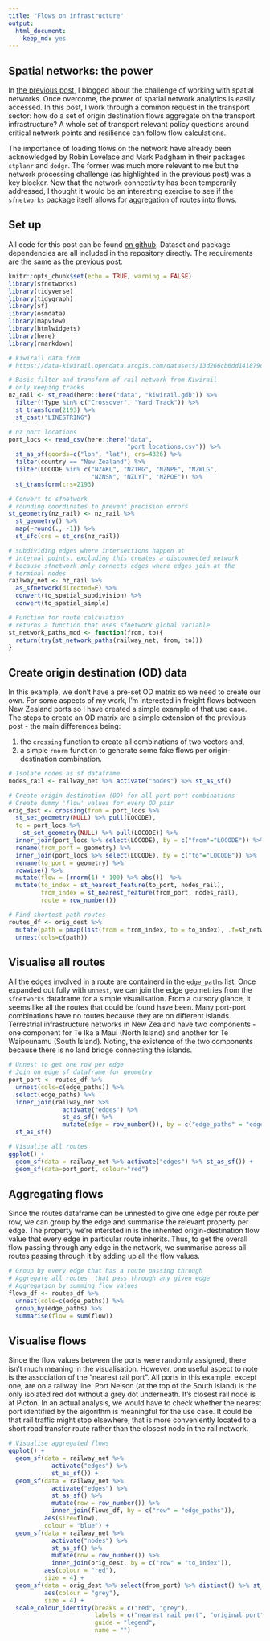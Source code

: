 ```yaml
---
title: "Flows on infrastructure"
output: 
  html_document:
    keep_md: yes
---
```


## Spatial networks: the power 
In [the previous post](https://shriv-portfolio.netlify.app/post/network-issues/), I blogged about the challenge of working with spatial networks. Once overcome, the power of spatial network analytics is easily accessed. In this post, I work through a common request in the transport sector: how do a set of origin destination flows aggregate on the transport infrastructure? A whole set of transport relevant policy questions around critical network points and resilience can follow flow calculations. 

The importance of loading flows on the network have already been acknowledged by Robin Lovelace and Mark Padgham in their packages `stplanr` and `dodgr`. The former was much more relevant to me but the network processing challenge (as highlighted in the previous post) was a key blocker. Now that the network connectivity has been temporarily addressed, I thought it would be an interesting exercise to see if the `sfnetworks` package itself allows for aggregation of routes into flows. 


## Set up
All code for this post can be found [on github](https://github.com/shriv/r-geospatial). Dataset and package dependencies are all included in the repository directly. The requirements are the same as [the previous post](https://shriv-portfolio.netlify.app/post/network-issues/). 

```r
knitr::opts_chunk$set(echo = TRUE, warning = FALSE)
library(sfnetworks)
library(tidyverse)
library(tidygraph)
library(sf)
library(osmdata)
library(mapview)
library(htmlwidgets)
library(here)
library(rmarkdown)
```


```r
# kiwirail data from 
# https://data-kiwirail.opendata.arcgis.com/datasets/13d266cb6dd141879daa76d993e2b0cc_0/data?geometry=103.420%2C-51.783%2C-116.834%2C-28.693

# Basic filter and transform of rail network from Kiwirail
# only keeping tracks
nz_rail <- st_read(here::here("data", "kiwirail.gdb")) %>%
  filter(!Type %in% c("Crossover", "Yard Track")) %>%
  st_transform(2193) %>% 
  st_cast("LINESTRING")

# nz port locations
port_locs <- read_csv(here::here("data",
                                 "port_locations.csv")) %>%
  st_as_sf(coords=c("lon", "lat"), crs=4326) %>%
  filter(country == "New Zealand") %>%
  filter(LOCODE %in% c("NZAKL", "NZTRG", "NZNPE", "NZWLG",
                       "NZNSN", "NZLYT", "NZPOE")) %>%
  st_transform(crs=2193)

# Convert to sfnetwork
# rounding coordinates to prevent precision errors
st_geometry(nz_rail) <- nz_rail %>% 
  st_geometry() %>% 
  map(~round(., -1)) %>% 
  st_sfc(crs = st_crs(nz_rail))

# subdividing edges where intersections happen at 
# internal points. excluding this creates a disconnected network
# because sfnetwork only connects edges where edges join at the 
# terminal nodes
railway_net <- nz_rail %>%
  as_sfnetwork(directed=F) %>% 
  convert(to_spatial_subdivision) %>% 
  convert(to_spatial_simple)

# Function for route calculation 
# returns a function that uses sfnetwork global variable
st_network_paths_mod <- function(from, to){
  return(try(st_network_paths(railway_net, from, to)))
}

```


## Create origin destination (OD) data
In this example, we don't have a pre-set OD matrix so we need to create our own. For some aspects of my work, I'm interested in freight flows between New Zealand ports so I have created a simple example of that use case. The steps to create an OD matrix are a simple extension of the previous post - the main differences being: 

(1) the `crossing` function to create all combinations of two vectors and, 
(2) a simple `rnorm` function to generate some fake flows per origin-destination combination. 

```r
# Isolate nodes as sf dataframe
nodes_rail <- railway_net %>% activate("nodes") %>% st_as_sf()

# Create origin destination (OD) for all port-port combinations
# Create dummy 'flow' values for every OD pair
orig_dest <- crossing(from = port_locs %>%
  st_set_geometry(NULL) %>% pull(LOCODE),
  to = port_locs %>%
    st_set_geometry(NULL) %>% pull(LOCODE)) %>%
  inner_join(port_locs %>% select(LOCODE), by = c("from"="LOCODE")) %>%
  rename(from_port = geometry) %>%
  inner_join(port_locs %>% select(LOCODE), by = c("to"="LOCODE")) %>%
  rename(to_port = geometry) %>%
  rowwise() %>%
  mutate(flow = (rnorm(1) * 100) %>% abs())  %>%
  mutate(to_index = st_nearest_feature(to_port, nodes_rail), 
         from_index = st_nearest_feature(from_port, nodes_rail),
         route = row_number())

# Find shortest path routes
routes_df <- orig_dest %>%
  mutate(path = pmap(list(from = from_index, to = to_index), .f=st_network_paths_mod)) %>% 
  unnest(cols=c(path))
```


## Visualise all routes
All the edges involved in a route are containerd in the `edge_paths` list. Once expanded out fully with `unnest`, we can join the edge geometries from the `sfnetworks` dataframe for a simple visualisation. From a cursory glance, it seems like all the routes that could be found have been. Many port-port combinations have no routes because they are on different islands. Terrestrial infrastructure networks in New Zealand have two components - one component for Te Ika a Maui (North Island) and another for Te Waipounamu (South Island). Noting, the existence of the two components because there is no land bridge connecting the islands. 

```r
# Unnest to get one row per edge
# Join on edge sf dataframe for geometry
port_port <- routes_df %>% 
  unnest(cols=c(edge_paths)) %>% 
  select(edge_paths) %>% 
  inner_join(railway_net %>% 
               activate("edges") %>% 
               st_as_sf() %>% 
               mutate(edge = row_number()), by = c("edge_paths" = "edge"))  %>% 
  st_as_sf()

# Visualise all routes
ggplot() + 
  geom_sf(data = railway_net %>% activate("edges") %>% st_as_sf()) + 
  geom_sf(data=port_port, colour="red") 
```


## Aggregating flows
Since the routes dataframe can be unnested to give one edge per route per row, we can group by the edge and summarise the relevant property per edge. The property we're intersted in is the inherited origin-destination flow value that every edge in particular route inherits. Thus, to get the overall flow passing through any edge in the network, we summarise across all routes passing through it by adding up all the flow values. 

```r
# Group by every edge that has a route passing through
# Aggregate all routes  that pass through any given edge
# Aggregation by summing flow values
flows_df <- routes_df %>% 
  unnest(cols=c(edge_paths)) %>%
  group_by(edge_paths) %>% 
  summarise(flow = sum(flow))
```


## Visualise flows
Since the flow values between the ports were randomly assigned, there isn't much meaning in the visualisation. However, one useful aspect to note is the association of the "nearest rail port". All ports in this example, except one, are on a railway line. Port Nelson (at the top of the South Island) is the only isolated red dot without a grey dot underneath. It's closest rail node is at Picton. In an actual analysis, we would have to check whether the nearest port identified by the algorithm is meaningful for the use case. It could be that rail traffic might stop elsewhere, that is more conveniently located to a short road transfer route rather than the closest node in the rail network. 


```r

# Visualise aggregated flows
ggplot() + 
  geom_sf(data = railway_net %>%
            activate("edges") %>% 
            st_as_sf()) + 
  geom_sf(data = railway_net %>% 
            activate("edges") %>%
            st_as_sf() %>% 
            mutate(row = row_number()) %>% 
            inner_join(flows_df, by = c("row" = "edge_paths")),
          aes(size=flow), 
          colour = "blue") + 
  geom_sf(data = railway_net %>% 
            activate("nodes") %>%
            st_as_sf() %>% 
            mutate(row = row_number()) %>% 
            inner_join(orig_dest, by = c("row" = "to_index")), 
          aes(colour = "red"),
          size = 4) + 
  geom_sf(data = orig_dest %>% select(from_port) %>% distinct() %>% st_as_sf(), 
          aes(colour = "grey"),
          size = 4) + 
  scale_colour_identity(breaks = c("red", "grey"),
                        labels = c("nearest rail port", "original port"),
                        guide = "legend", 
                        name = "")

```

